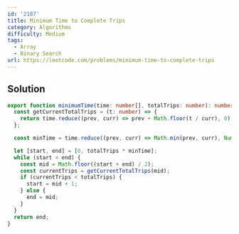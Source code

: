 ```yaml
---
id: '2187'
title: Minimum Time to Complete Trips
category: Algorithms
difficulty: Medium
tags:
  - Array
  - Binary Search
url: https://leetcode.com/problems/minimum-time-to-complete-trips
---
```


## Solution

```typescript showLineNumbers
export function minimumTime(time: number[], totalTrips: number): number {
  const getCurrentTotalTrips = (t: number) => {
    return time.reduce((prev, curr) => prev + Math.floor(t / curr), 0);
  };

  const minTime = time.reduce((prev, curr) => Math.min(prev, curr), Number.MAX_SAFE_INTEGER);

  let [start, end] = [0, totalTrips * minTime];
  while (start < end) {
    const mid = Math.floor((start + end) / 2);
    const currentTrips = getCurrentTotalTrips(mid);
    if (currentTrips < totalTrips) {
      start = mid + 1;
    } else {
      end = mid;
    }
  }
  return end;
}
```
